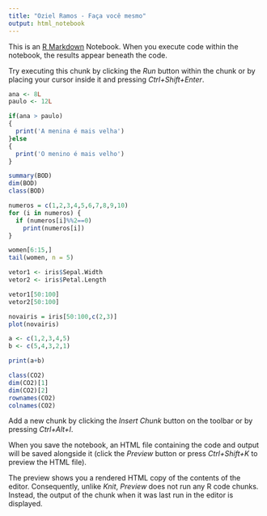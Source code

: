 ```yaml
---
title: "Oziel Ramos - Faça você mesmo"
output: html_notebook
---
```


This is an [R Markdown](http://rmarkdown.rstudio.com) Notebook. When you execute code within the notebook, the results appear beneath the code. 

Try executing this chunk by clicking the *Run* button within the chunk or by placing your cursor inside it and pressing *Ctrl+Shift+Enter*. 

```r
ana <- 8L
paulo <- 12L

if(ana > paulo)
{
  print('A menina é mais velha')
}else
{
  print('O menino é mais velho')
}

```
```r
summary(BOD)
dim(BOD)
class(BOD)
```
```r
numeros = c(1,2,3,4,5,6,7,8,9,10)
for (i in numeros) {
  if (numeros[i]%%2==0)
    print(numeros[i]) 
}
```

```r
women[6:15,]
tail(women, n = 5)
```
```r
vetor1 <- iris$Sepal.Width
vetor2 <- iris$Petal.Length

vetor1[50:100]
vetor2[50:100]

novairis = iris[50:100,c(2,3)]
plot(novairis)

```
```r
a <- c(1,2,3,4,5)
b <- c(5,4,3,2,1)

print(a+b)
```
```r
class(CO2)
dim(CO2)[1]
dim(CO2)[2]
rownames(CO2)
colnames(CO2)
```

Add a new chunk by clicking the *Insert Chunk* button on the toolbar or by pressing *Ctrl+Alt+I*.

When you save the notebook, an HTML file containing the code and output will be saved alongside it (click the *Preview* button or press *Ctrl+Shift+K* to preview the HTML file).

The preview shows you a rendered HTML copy of the contents of the editor. Consequently, unlike *Knit*, *Preview* does not run any R code chunks. Instead, the output of the chunk when it was last run in the editor is displayed.
